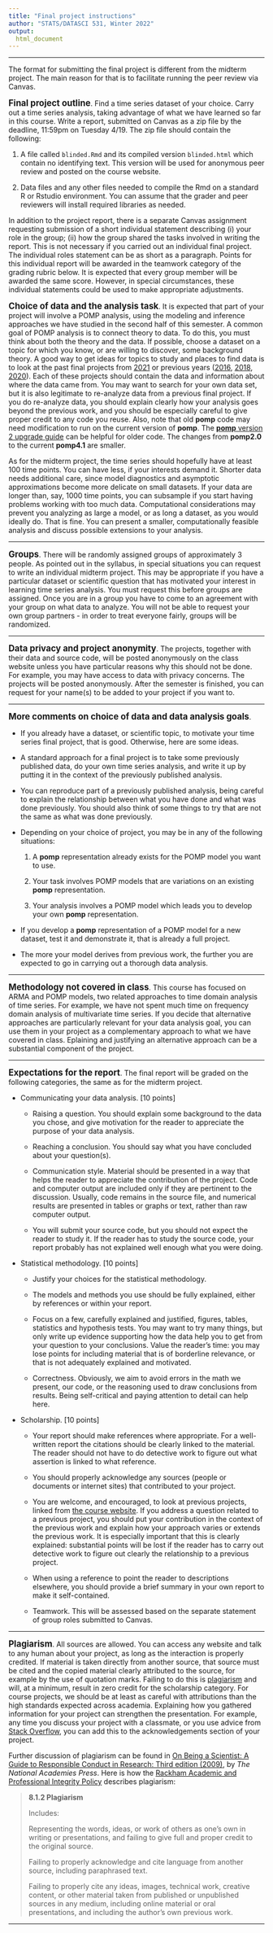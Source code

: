 ```yaml
---
title: "Final project instructions"
author: "STATS/DATASCI 531, Winter 2022"
output:
  html_document
---
```


\newcommand\prob{\mathbb{P}}
\newcommand\E{\mathbb{E}}
\newcommand\var{\mathrm{Var}}
\newcommand\cov{\mathrm{Cov}}

-----------

The format for submitting the final project is different from the midterm project. The main reason for that is to facilitate running the peer review via Canvas.

**<big>Final project outline</big>**. Find a time series dataset of your choice. Carry out a time series analysis, taking advantage of what we have learned so far in this course. Write a report, submitted on Canvas as a zip file by the deadline, 11:59pm on Tuesday 4/19. The zip file should contain the following:

1. A file called `blinded.Rmd` and its compiled version `blinded.html` which contain no identifying text. This version will be used for anonymous peer review and posted on the course website.

2. Data files and any other files needed to compile the Rmd on a standard R or Rstudio environment. You can assume that the grader and peer reviewers will install required libraries as needed.

In addition to the project report, there is a separate Canvas assignment requesting submission of a short individual statement describing (i) your role in the group; (ii) how the group shared the tasks involved in writing the report. This is not necessary if you carried out an individual final project. The individual roles statement can be as short as a paragraph. Points for this individual report will be awarded in the teamwork category of the grading rubric below. It is expected that every group member will be awarded the same score. However, in special circumstances, these individual statements could be used to make appropriate adjustments.



**<big>Choice of data and the analysis task</big>**. It is expected that part of your project will involve a POMP analysis, using the modeling and inference approaches we have studied in the second half of this semester.  A common goal of POMP analysis is to connect theory to data. To do this, you must think about both the theory and the data. If possible, choose a dataset on a topic for which you know, or are willing to discover, some background theory. A good way to get ideas for topics to study and places to find data is to look at the past final projects from [2021](https://ionides.github.io/531w21/final_project/index.html) or previous years ([2016](http://ionides.github.io/531w16/final_project/index.html), [2018](https://ionides.github.io/531w18/final_project/index.html), [2020](https://ionides.github.io/531w20/final_project/index.html)). Each of these projects should contain the data and information about where the data came from. You may want to search for your own data set, but it is also legitimate to re-analyze data from a previous final project. If you do re-analyze data, you should explain clearly how your analysis goes beyond the previous work, and you should be especially careful to give proper credit to any code you reuse. Also, note that old **pomp** code may need modification to run on the current version of **pomp**. The [**pomp** version 2 upgrade guide](https://kingaa.github.io/pomp/vignettes/upgrade_guide.html) can be helpful for older code. The changes from **pomp2.0** to the current **pomp4.1** are smaller.

As for the midterm project, the time series should hopefully have at least 100 time points. You can have less, if your interests demand it. Shorter data needs additional care, since model diagnostics and asymptotic approximations become more delicate on small datasets. If your data are longer than, say, 1000 time points, you can subsample if you start having problems working with too much data. Computational considerations may prevent you analyzing as large a model, or as long a dataset, as you would ideally do. That is fine. You can present a smaller, computationally feasible analysis and discuss possible extensions to your analysis.


--------

**<big>Groups</big>**. There will be randomly assigned groups of approximately 3 people. As pointed out in the syllabus, in special situations you can request to write an individual midterm project. This may be appropriate if you have a particular dataset or scientific question that has motivated your interest in learning time series analysis. You must request this before groups are assigned.  Once you are in a group you have to come to an agreement with your group on what data to analyze. You will not be able to request your own group partners - in order to treat everyone fairly, groups will be randomized.

--------

**<big>Data privacy and project anonymity</big>**. The projects, together with their data and source code, will be posted anonymously on the class website unless you have particular reasons why this should not be done. For example, you may have access to data with privacy concerns. The projects will be posted anonymously. After the semester is finished, you can request for your name(s) to be added to your project if you want to.

---------

**<big>More comments on choice of data and data analysis goals</big>**.

* If you already have a dataset, or scientific topic, to motivate your time series final project, that is good. Otherwise, here are some ideas.

* A standard approach for a final project is to take some previously published data, do your own time series analysis, and write it up by putting it in the context of the previously published analysis.

* You can reproduce part of a previously published analysis, being careful to explain the relationship between what you have done and what was done previously. You should also think of some things to try that are not the same as what was done previously.

* Depending on your choice of project, you may be in any of the following situations:

    1. A **pomp** representation already exists for the POMP model you want to use.

    2. Your task involves POMP models that are variations on an existing **pomp** representation.

    3. Your analysis involves a POMP model which leads you to develop your own **pomp** representation.

* If you develop a **pomp** representation of a POMP model for a new dataset, test it and demonstrate it, that is already a full project.

* The more your model derives from previous work, the further you are expected to go in carrying out a thorough data analysis.


----------

**<big>Methodology not covered in class</big>**.
This course has focused on ARMA and POMP models, two related approaches to time domain analysis of time series. For example, we have not spent much time on frequency domain analysis of multivariate time series. If you decide that alternative approaches are particularly relevant for your data analysis goal, you can use them in your project as a complementary approach to what we have covered in class. Eplaining and justifying an alternative approach can be a substantial component of the project.


------------


**<big>Expectations for the report</big>**. The final report will be graded on the following categories, the same as for the midterm project.

* Communicating your data analysis. [10 points]

    + Raising a question. You should explain some background to the data you chose, and give motivation for the reader to appreciate the purpose of your data analysis. 

    + Reaching a conclusion. You should say what you have concluded about your question(s).

    + Communication style. Material should be presented in a way that helps the reader to appreciate the contribution of the project. Code and computer output are included only if they are pertinent to the discussion. Usually, code remains in the source file, and numerical results are presented in tables or graphs or text, rather than raw computer output.

    + You will submit your source code, but you should not expect the reader to study it. If the reader has to study the source code, your report probably has not explained well enough what you were doing.

* Statistical methodology. [10 points]

    + Justify your choices for the statistical methodology.

    + The models and methods you use should be fully explained, either by references or within your report.

    + Focus on a few, carefully explained and justified, figures, tables, statistics and hypothesis tests. You may want to try many things, but only write up evidence supporting how the data help you to get from your question to your conclusions. Value the reader's time: you may lose points for including material that is of borderline relevance, or that is not adequately explained and motivated.

    + Correctness. Obviously, we aim to avoid errors in the math we present, our code, or the reasoning used to draw conclusions from results. Being self-critical and paying attention to detail can help here. 

* Scholarship. [10 points]

    + Your report should make references where appropriate. For a well-written report the citations should be clearly linked to the material. The reader should not have to do detective work to figure out what assertion is linked to what reference.

    + You should properly acknowledge any sources (people or documents or internet sites) that contributed to your project.

    + You are welcome, and encouraged, to look at previous projects, linked from [the course website](../index.html). If you address a question related to a previous project, you should put your contribution in the context of the previous work and explain how your approach varies or extends the previous work. It is especially important that this is clearly explained: substantial points will be lost if the reader has to carry out detective work to figure out clearly the relationship to a previous project.
    
    + When using a reference to point the reader to descriptions elsewhere, you should provide a brief summary in your own report to make it self-contained. 

    + Teamwork. This will be assessed based on the separate statement of group roles submitted to Canvas. 


------------

**<big>Plagiarism</big>**. All sources are allowed. You can access any website and talk to any human about your project, as long as the interaction is properly credited. If material is taken directly from another source, that source must be cited and the copied material clearly attributed to the source, for example by the use of quotation marks. Failing to do this is [plagiarism](https://en.wikipedia.org/wiki/Plagiarism) and will, at a minimum, result in zero credit for the scholarship category. For course projects, we should be at least as careful with attributions than the high standards expected across academia. Explaining how you gathered information for your project can strengthen the presentation. For example, any time you discuss your project with a classmate, or you use advice from [Stack Overflow](https://stackoverflow.com/), you can add this to the acknowledgements section of your project. 

Further discussion of plagiarism can be found in [On Being a Scientist: A Guide to Responsible Conduct in Research: Third edition (2009)](http://www.nap.edu/catalog.php?record_id=12192), by <i>The National Academies Press</i>.
Here is how the [Rackham Academic and Professional Integrity Policy](http://www.rackham.umich.edu/current-students/policies/academic-policies/section11#1132) describes plagiarism:

> <b> 8.1.2 Plagiarism </b>
>
> Includes:
> 
> Representing the words, ideas, or work of others as one's own in writing or presentations, and failing to give full and proper credit to the original source.
>
> Failing to properly acknowledge and cite language from another source, including paraphrased text.
>
> Failing to properly cite any ideas, images, technical work, creative content, or other material taken from published or unpublished sources in any medium, including online material or oral presentations, and including the author's own previous work.

------------

